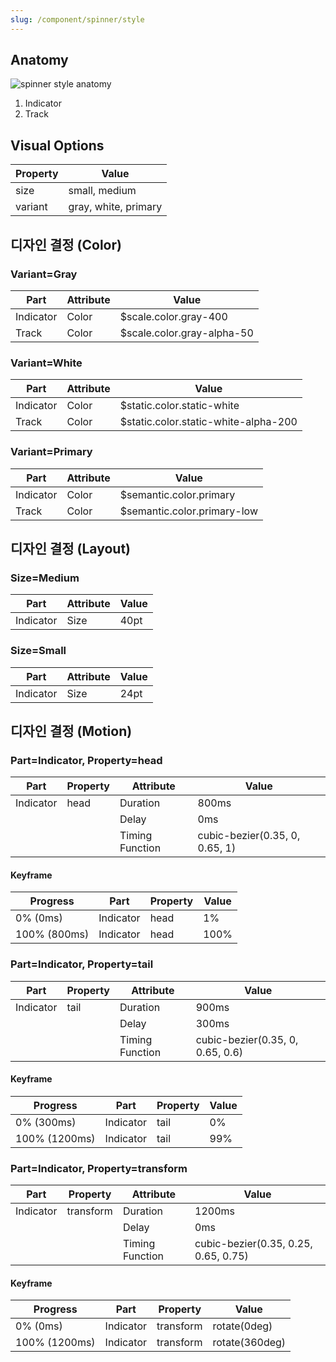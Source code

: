 ```yaml
---
slug: /component/spinner/style
---
```


## Anatomy

<Anatomy>![spinner style anatomy](./spinner-style-anatomy.png)</Anatomy>

1. Indicator
2. Track

## Visual Options

| Property | Value                |
| -------- | -------------------- |
| size     | small, medium        |
| variant  | gray, white, primary |

## 디자인 결정 (Color)

### Variant=Gray

| Part      | Attribute | Value                      |
| --------- | --------- | -------------------------- |
| Indicator | Color     | $scale.color.gray-400      |
| Track     | Color     | $scale.color.gray-alpha-50 |

### Variant=White

| Part      | Attribute | Value                                |
| --------- | --------- | ------------------------------------ |
| Indicator | Color     | $static.color.static-white           |
| Track     | Color     | $static.color.static-white-alpha-200 |

### Variant=Primary

| Part      | Attribute | Value                       |
| --------- | --------- | --------------------------- |
| Indicator | Color     | $semantic.color.primary     |
| Track     | Color     | $semantic.color.primary-low |

## 디자인 결정 (Layout)

### Size=Medium

| Part      | Attribute | Value |
| --------- | --------- | ----- |
| Indicator | Size      | 40pt  |

### Size=Small

| Part      | Attribute | Value |
| --------- | --------- | ----- |
| Indicator | Size      | 24pt  |

## 디자인 결정 (Motion)

### Part=Indicator, Property=head

| Part      | Property | Attribute       | Value                          |
| --------- | -------- | --------------- | ------------------------------ |
| Indicator | head     | Duration        | 800ms                          |
|           |          | Delay           | 0ms                            |
|           |          | Timing Function | cubic-bezier(0.35, 0, 0.65, 1) |

#### Keyframe

| Progress     | Part      | Property | Value |
| ------------ | --------- | -------- | ----- |
| 0% (0ms)     | Indicator | head     | 1%    |
| 100% (800ms) | Indicator | head     | 100%  |

### Part=Indicator, Property=tail

| Part      | Property | Attribute       | Value                            |
| --------- | -------- | --------------- | -------------------------------- |
| Indicator | tail     | Duration        | 900ms                            |
|           |          | Delay           | 300ms                            |
|           |          | Timing Function | cubic-bezier(0.35, 0, 0.65, 0.6) |

#### Keyframe

| Progress      | Part      | Property | Value |
| ------------- | --------- | -------- | ----- |
| 0% (300ms)    | Indicator | tail     | 0%    |
| 100% (1200ms) | Indicator | tail     | 99%   |

### Part=Indicator, Property=transform

| Part      | Property  | Attribute       | Value                                |
| --------- | --------- | --------------- | ------------------------------------ |
| Indicator | transform | Duration        | 1200ms                               |
|           |           | Delay           | 0ms                                  |
|           |           | Timing Function | cubic-bezier(0.35, 0.25, 0.65, 0.75) |

#### Keyframe

| Progress      | Part      | Property  | Value          |
| ------------- | --------- | --------- | -------------- |
| 0% (0ms)      | Indicator | transform | rotate(0deg)   |
| 100% (1200ms) | Indicator | transform | rotate(360deg) |
